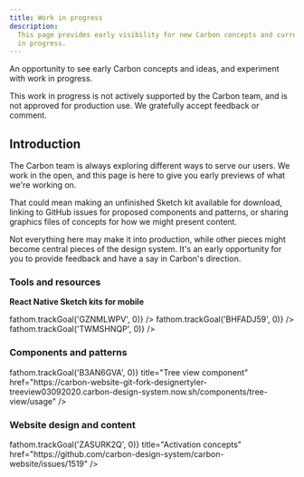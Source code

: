 ```yaml
---
title: Work in progress
description:
  This page provides early visibility for new Carbon concepts and current work
  in progress.
---
```


<PageDescription>

An opportunity to see early Carbon concepts and ideas, and experiment with work
in progress.

</PageDescription>

<InlineNotification>
  This work in progress is not actively supported by the Carbon team, and is not
  approved for production use. We gratefully accept feedback or comment.
</InlineNotification>

## Introduction

The Carbon team is always exploring different ways to serve our users. We work
in the open, and this page is here to give you early previews of what we're
working on.

That could mean making an unfinished Sketch kit available for download, linking
to GitHub issues for proposed components and patterns, or sharing graphics files
of concepts for how we might present content.

Not everything here may make it into production, while other pieces might become
central pieces of the design system. It's an early opportunity for you to
provide feedback and have a say in Carbon's direction.

### Tools and resources

**React Native Sketch kits for mobile**

<CardGroup>
  <MiniCard
    title="Light theme"
    href="sketch://add-library/cloud/a3343128-adb6-489c-9e62-709d89ba76e9"
    actionIcon="launch"
    onClick={() => fathom.trackGoal('GZNMLWPV', 0)}
  />
  <MiniCard
    title="Dark theme"
    href="sketch://add-library/cloud/1f59f590-6915-47b0-bf06-6fd66209b3b3"
    actionIcon="launch"
    onClick={() => fathom.trackGoal('BHFADJ59', 0)}
  />
  <MiniCard
    title="IBM Grid template"
    href="https://www.sketch.com/s/42e694ee-4b37-41c9-8c8f-480e2415d9de"
    actionIcon="launch"
    onClick={() => fathom.trackGoal('TWMSHNQP', 0)}
  />
</CardGroup>

### Components and patterns

<CardGroup>
  <MiniCard
    onClick={() => fathom.trackGoal('B3AN6GVA', 0)}
    title="Tree view component"
    href="https://carbon-website-git-fork-designertyler-treeview03092020.carbon-design-system.now.sh/components/tree-view/usage"
  />
</CardGroup>

### Website design and content

<CardGroup>
  <MiniCard
    onClick={() => fathom.trackGoal('ZASURK2Q', 0)}
    title="Activation concepts"
    href="https://github.com/carbon-design-system/carbon-website/issues/1519"
  />
</CardGroup>
